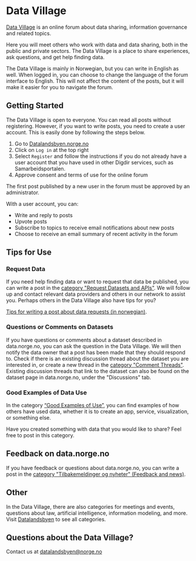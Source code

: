 # Data Village

[Data Village](https://datalandsbyen.norge.no/) is an online forum about data sharing, information governance and related topics.

Here you will meet others who work with data and data sharing, both in the public and private sectors. The Data Village is a place to share experiences, ask questions, and get help finding data.

The Data Village is mainly in Norwegian, but you can write in English as well. When logged in, you can choose to change the language of the forum interface to English. This will not affect the content of the posts, but it will make it easier for you to navigate the forum.

## Getting Started

The Data Village is open to everyone. You can read all posts without registering. However, if you want to write posts, you need to create a user account. This is easily done by following the steps below.
1. Go to [Datalandsbyen.norge.no](https://datalandsbyen.norge.no/)
2. Click on `Log in` at the top right
3. Select `Register` and follow the instructions if you do not already have a user account that you have used in other Digdir services, such as Samarbeidsportalen.
4. Approve consent and terms of use for the online forum

The first post published by a new user in the forum must be approved by an administrator.

With a user account, you can:
- Write and reply to posts
- Upvote posts
- Subscribe to topics to receive email notifications about new posts
- Choose to receive an email summary of recent activity in the forum

## Tips for Use

### Request Data
If you need help finding data or want to request that data be published, you can write a post in the [category "Request Datasets and APIs"](https://datalandsbyen.norge.no/category/6/ettersp%C3%B8r-datasett-og-api-er). We will follow up and contact relevant data providers and others in our network to assist you. Perhaps others in the Data Village also have tips for you?

[Tips for writing a post about data requests (in norwegian)](https://datalandsbyen.norge.no/topic/56/ettersp%C3%B8rr-data-og-api).

### Questions or Comments on Datasets
If you have questions or comments about a dataset described in data.norge.no, you can ask the question in the Data Village. We will then notify the data owner that a post has been made that they should respond to.
Check if there is an existing discussion thread about the dataset you are interested in, or create a new thread in the [category "Comment Threads"](https://datalandsbyen.norge.no/category/12/kommentartr%C3%A5der). Existing discussion threads that link to the dataset can also be found on the dataset page in data.norge.no, under the "Discussions" tab.

### Good Examples of Data Use
In the category [“Good Examples of Use”](https://datalandsbyen.norge.no/category/2/gode-eksempler-p%C3%A5-bruk), you can find examples of how others have used data, whether it is to create an app, service, visualization, or something else.

Have you created something with data that you would like to share? Feel free to post in this category.

## Feedback on data.norge.no
If you have feedback or questions about data.norge.no, you can write a post in the [category "Tilbakemeldinger og nyheter" (Feedback and news)](https://datalandsbyen.norge.no/category/5/tilbakemeldinger-p%C3%A5-data-norge-no).

## Other
In the Data Village, there are also categories for meetings and events, questions about law, artificial intelligence, information modeling, and more. Visit [Datalandsbyen](https://datalandsbyen.norge.no/) to see all categories.

## Questions about the Data Village?
Contact us at datalandsbyen@norge.no
